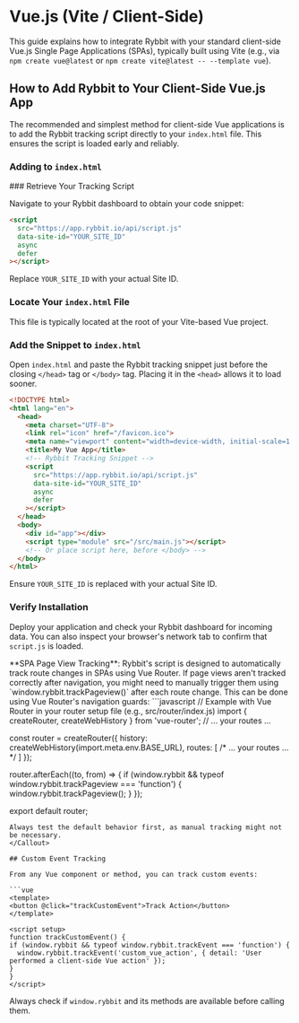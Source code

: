 
# Vue.js (Vite / Client-Side)

This guide explains how to integrate Rybbit with your standard client-side Vue.js Single Page Applications (SPAs), typically built using Vite (e.g., via `npm create vue@latest` or `npm create vite@latest -- --template vue`).

## How to Add Rybbit to Your Client-Side Vue.js App

The recommended and simplest method for client-side Vue applications is to add the Rybbit tracking script directly to your `index.html` file. This ensures the script is loaded early and reliably.

### Adding to `index.html`

<Steps>
### Retrieve Your Tracking Script

Navigate to your Rybbit dashboard to obtain your code snippet:

```html
<script
  src="https://app.rybbit.io/api/script.js"
  data-site-id="YOUR_SITE_ID"
  async
  defer
></script>
```
Replace `YOUR_SITE_ID` with your actual Site ID.

### Locate Your `index.html` File

This file is typically located at the root of your Vite-based Vue project.

### Add the Snippet to `index.html`

Open `index.html` and paste the Rybbit tracking snippet just before the closing `</head>` tag or `</body>` tag. Placing it in the `<head>` allows it to load sooner.

```html filename="index.html (Vite)"
<!DOCTYPE html>
<html lang="en">
  <head>
    <meta charset="UTF-8">
    <link rel="icon" href="/favicon.ico">
    <meta name="viewport" content="width=device-width, initial-scale=1.0">
    <title>My Vue App</title>
    <!-- Rybbit Tracking Snippet -->
    <script
      src="https://app.rybbit.io/api/script.js"
      data-site-id="YOUR_SITE_ID"
      async
      defer
    ></script>
  </head>
  <body>
    <div id="app"></div>
    <script type="module" src="/src/main.js"></script>
    <!-- Or place script here, before </body> -->
  </body>
</html>
```
Ensure `YOUR_SITE_ID` is replaced with your actual Site ID.

### Verify Installation

Deploy your application and check your Rybbit dashboard for incoming data. You can also inspect your browser's network tab to confirm that `script.js` is loaded.
</Steps>

<Callout type="info">
  **SPA Page View Tracking**: Rybbit's script is designed to automatically track route changes in SPAs using Vue Router. If page views aren't tracked correctly after navigation, you might need to manually trigger them using `window.rybbit.trackPageview()` after each route change. This can be done using Vue Router's navigation guards:
  ```javascript
  // Example with Vue Router in your router setup file (e.g., src/router/index.js)
  import { createRouter, createWebHistory } from 'vue-router';
  // ... your routes ...

  const router = createRouter({
    history: createWebHistory(import.meta.env.BASE_URL),
    routes: [ /* ... your routes ... */ ]
  });

  router.afterEach((to, from) => {
    if (window.rybbit && typeof window.rybbit.trackPageview === 'function') {
      window.rybbit.trackPageview();
    }
  });

  export default router;
  ```
  Always test the default behavior first, as manual tracking might not be necessary.
</Callout>

## Custom Event Tracking

From any Vue component or method, you can track custom events:

```vue
<template>
  <button @click="trackCustomEvent">Track Action</button>
</template>

<script setup>
function trackCustomEvent() {
  if (window.rybbit && typeof window.rybbit.trackEvent === 'function') {
    window.rybbit.trackEvent('custom_vue_action', { detail: 'User performed a client-side Vue action' });
  }
}
</script>
```
Always check if `window.rybbit` and its methods are available before calling them.
